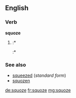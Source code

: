 ==English==

===Verb===
'''squoze'''

# {{context|nonstandard|humorous}} {{past of|squeeze}}
#:* {{quote-web
 |year=1995
 |year_published=
 |edition=2, reprint, revised
 |editor=
 |author=
 |quotee=President Ronald Reagan, 1985
 |title=Merriam-Webster's Dictionary of English Usage
 |chapter=
 |url=http://books.google.com/books?id=2yJusP0vrdgC&pg=PA16&dq=accidently&hl=es-419&sa=X&ei=3AeaT4P7M8qFgwfykp2mDw&ved=0CEoQ6AEwBA#v=onepage&q=accidently&f=false
 |genre=
 |publisher=Merriam-Webster
 |isbn=9780877791324
 |page=16
 |passage=Ronald Reagan …: <blockquote>I picked at it and '''squoze''' it and so forth … </blockquote> '''Squoze''' is apparently the most common of a number of dialectal variants of the past tense of ''squeeze''. It is attested in both British and American dialect: The OED Supplement shows it in American English since 1844.
}}
#:* {{quote-web
|date=2009-03-09
|year=
|first=
|last=
|author=John DeNardo
|authorlink=
|title=SF Signal Welcomes Pete Tzinski
|site=SF Signal
|url=http://www.sfsignal.com/archives/2009/03/sf_signal_welcomes_pete_tzinski/
|archiveorg=
|accessdate=2012-09-18
|passage=Just when you think we '''squoze''' (yes, that’s a word) the blogosphere dry,
}}

===See also===
* [[squeezed]] (''standard form'')
* [[squozen]]

[[de:squoze]]
[[fr:squoze]]
[[mg:squoze]]
